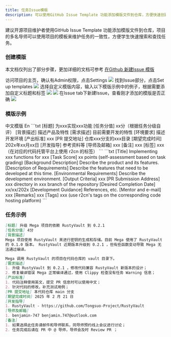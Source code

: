 ```yaml
---
title: 任务Issue模板
description: 可以使用GitHub Issue Template 功能添加模版文件到仓库，方便快速创建R2CN 任务，开源项目维护者可以根据实际情况调整模板。
---
```


建议开源项目维护者使用GitHub Issue Template 功能添加模版文件到仓库，项目的多名导师可以使用项目的模板来维护任务的一致性，方便学生快速搜索和查找任务。

### 创建模版

本文档仅列出了部分步骤，更加详细的文档可参考 [在Github 新建Issue 模版](https://docs.github.com/en/communities/using-templates-to-encourage-useful-issues-and-pull-requests/configuring-issue-templates-for-your-repository)

<Stepper>
  <StepperItem title="第一步：进入项目设置">
    访问项目的主页，确认有Admin权限，点击Settings
    <img src="/images/issue_template-1.jpg" />
  </StepperItem>
  <StepperItem title="第二步：设置模版">
    找到Issue部分，点击Set up templates
    <img src="/images/issue_template-2.jpg" />
  </StepperItem>
  <StepperItem title="第三步：自定义模版内容">
    选择自定义模版内容，输入以下模版示例中的例子，根据需要添加自定义标题和标签
    <img src="/images/issue_template-3.jpg" />
  </StepperItem>
  <StepperItem title="第四步：提交自定义模版">
    <img src="/images/issue_template-4.jpg" />
  </StepperItem>
  <StepperItem title="第五步：新建Issue">
    在Issue tab下新建Issue，查看刚才添加的模版是否正确
    <img src="/images/issue_template-5.jpg" />
  </StepperItem>
</Stepper>

### 模版示例

  <Tabs defaultValue="cn" className="pt-5 pb-1">
    <TabsList>
      <TabsTrigger value="cn">中文模版</TabsTrigger>
      <TabsTrigger value="en">En</TabsTrigger>
    </TabsList>
    <TabsContent value="cn">
```txt
[标题] 为xxx实现xxx功能
[任务分值] xx分（根据任务分级自评）
[背景描述] 描述产品及特性
[需求描述] 目前需要开发的特性
[环境要求] 描述开发环境
[产出标准] xxx
[PR 提交地址] 仓库xxx分支的xxx目录
[期望完成时间] 202x年xx月xx日
[开发指导] 参考资料等
[导师及邮箱] xxx
[备注] xxx
[标签] xxx（在对应的代码托管平台上使用 r2cn 的标签）
```
    </TabsContent>
    <TabsContent value="en">
    ```txt
[Title] Implementing xxx functions for xxx
[Task Score] xx points (self-assessment based on task grading)
[Background Description] Describe the product and its features.
[Description of Requirements] Describe the features that need to be developed at this time.
[Environmental Requirements] Describe the development environment.
[Output Criteria] xxx
[PR Submission Address] xxx directory in xxx branch of the repository
[Desired Completion Date] xx/xx/202x
[Development Guidance] References, etc.
[Mentor and e-mail] xxx
[Remarks] xxx
[Tags] xxx (use r2cn's tags on the corresponding code hosting platform)
```
    </TabsContent>
</Tabs>

### 任务示例

```Markdown
[标题] 升级 Mega 项目的依赖 RustyVault 到 0.2.1
[任务分值] 4分
[背景描述]
Mega 项目使用 RustyVault 来进行密钥的生成和存储。目前 Mega 使用了 RustyVault
的 0.1.0 版本。 RustyVault 近期版本升级到 0.2.1 ，但有些函数变动导致 Mega 无
法通过编译。

Mega 调用 RustyVault 的项目在代码仓库的 vault 目录下。
[需求描述]
1. 升级 RustyVault 到 0.2.1 ，修改代码兼容 RustyVault 新版本的设计；
2. 修复编译错误 Mega 正常编译通过，使用 Clippy 检查没有任务 Warning 信息；
[产出标准]
1. 代码注释使用英文，提交 PR 信息时可以使用中文；
2. 针对代码的修改，补充测试用例；
[PR 提交地址] 本代码仓库 main 分支
[期望完成时间] 2025 年 2 月 21 日
[开发指导]
1. RustyVault - https://github.com/Tongsuo-Project/RustyVault
[导师及邮箱]
1. benjamin-747 benjamin.747@outlook.com
[备注]
1. 如果选择此任务请邮件和导师联系，同导师预约线上会议进行讨论；
2. 任务完成后请在 PR 中 @ 导师，导师会及时 Review PR ；
```
